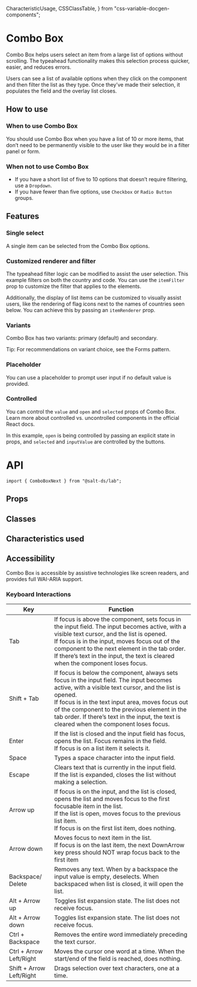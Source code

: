   CharacteristicUsage,
  CSSClassTable,
} from "css-variable-docgen-components";

<Meta title="Documentation/Lab/Combo Box Next" component={ComboBoxNext} />

# Combo Box

Combo Box helps users select an item from a large list of options without scrolling. The typeahead functionality makes this selection process quicker, easier, and reduces errors.

Users can see a list of available options when they click on the component and then filter the list as they type. Once they’ve made their selection, it populates the field and the overlay list closes.

<Canvas>
  <Story id="lab-combo-box-next--default" />
</Canvas>

## How to use

### When to use Combo Box

You should use Combo Box when you have a list of 10 or more items, that don’t need to be permanently visible to the user like they would be in a filter panel or form.

### When not to use Combo Box

- If you have a short list of five to 10 options that doesn’t require filtering, use a `Dropdown`.
- If you have fewer than five options, use `Checkbox` or `Radio Button` groups.

## Features

### Single select

A single item can be selected from the Combo Box options.

<Canvas>
  <Story id="lab-combo-box-next--default" />
</Canvas>

### Customized renderer and filter

The typeahead filter logic can be modified to assist the user selection. This example filters on both the country and code. You can use the `itemFilter` prop to customize the filter that applies to the elements.

Additionally, the display of list items can be customized to visually assist users, like the rendering of flag icons next to the names of countries seen below. You can achieve this by passing an `itemRenderer` prop.

<Canvas>
  <Story id="lab-combo-box-next--custom-renderer" />
</Canvas>

### Variants

Combo Box has two variants: primary (default) and secondary.

Tip: For recommendations on variant choice, see the <Link href="https://www.saltdesignsystem.com/salt/patterns/forms">Forms pattern</Link>.

<Canvas>
  <Story id="lab-combo-box-next--secondary" />
</Canvas>

### Placeholder

You can use a placeholder to prompt user input if no default value is provided.

<Canvas>
  <Story id="lab-combo-box-next--placeholder" />
</Canvas>

### Controlled

You can control the `value` and `open` and `selected` props of Combo Box.
Learn more about <Link href="https://react.dev/learn/sharing-state-between-components#controlled-and-uncontrolled-components">controlled vs. uncontrolled components</Link> in the official React docs.

In this example, `open` is being controlled by passing an explicit state in props, and `selected` and `inputValue` are controlled by the buttons.

<Canvas>
  <Story id="lab-combo-box-next--controlled" />
</Canvas>

# API

```
import { ComboBoxNext } from "@salt-ds/lab";
```

## Props

<ArgsTable of={ComboBoxNext} />

## Classes

<CSSClassTable of={ComboBoxNext} />

## Characteristics used

<CharacteristicUsage of={ComboBoxNext} />

## Accessibility

Combo Box is accessible by assistive technologies like screen readers, and
provides full WAI-ARIA support.

### Keyboard Interactions

| Key                      | Function                                                                                                                                                                                                                                                                                                                                                  |
| ------------------------ | --------------------------------------------------------------------------------------------------------------------------------------------------------------------------------------------------------------------------------------------------------------------------------------------------------------------------------------------------------- |
| Tab                      | If focus is above the component, sets focus in the input field. The input becomes active, with a visible text cursor, and the list is opened. <br/>If focus is in the input, moves focus out of the component to the next element in the tab order. If there’s text in the input, the text is cleared when the component loses focus.                     |
| Shift + Tab              | If focus is below the component, always sets focus in the input field. The input becomes active, with a visible text cursor, and the list is opened.<br/>If focus is in the text input area, moves focus out of the component to the previous element in the tab order. If there’s text in the input, the text is cleared when the component loses focus. |
| Enter                    | If the list is closed and the input field has focus, opens the list. Focus remains in the field.<br/>If focus is on a list item it selects it.                                                                                                                                                                                                            |
| Space                    | Types a space character into the input field.                                                                                                                                                                                                                                                                                                             |
| Escape                   | Clears text that is currently in the input field.<br/>If the list is expanded, closes the list without making a selection.                                                                                                                                                                                                                                |
| Arrow up                 | If focus is on the input, and the list is closed, opens the list and moves focus to the first focusable item in the list. <br/>If the list is open, moves focus to the previous list item. <br/>If focus is on the first list item, does nothing.                                                                                                         |
| Arrow down               | Moves focus to next item in the list. <br /> If focus is on the last item, the next DownArrow key press should NOT wrap focus back to the first item                                                                                                                                                                                                      |
| Backspace/ Delete        | Removes any text. When by a backspace the input value is empty, deselects. When backspaced when list is closed, it will open the list.                                                                                                                                                                                                                    |
| Alt + Arrow up           | Toggles list expansion state. The list does not receive focus.                                                                                                                                                                                                                                                                                            |
| Alt + Arrow down         | Toggles list expansion state. The list does not receive focus.                                                                                                                                                                                                                                                                                            |
| Ctrl + Backspace         | Removes the entire word immediately preceding the text cursor.                                                                                                                                                                                                                                                                                            |
| Ctrl + Arrow Left/Right  | Moves the cursor one word at a time. When the start/end of the field is reached, does nothing.                                                                                                                                                                                                                                                            |
| Shift + Arrow Left/Right | Drags selection over text characters, one at a time.                                                                                                                                                                                                                                                                                                      |
